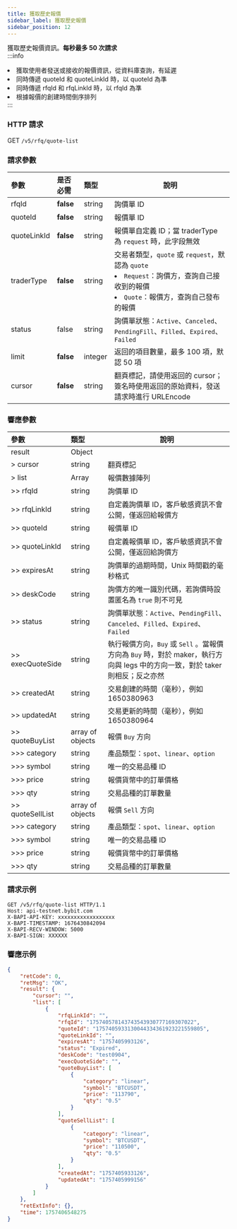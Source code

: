 ```yaml
---
title: 獲取歷史報價
sidebar_label: 獲取歷史報價
sidebar_position: 12
---
```

獲取歷史報價資訊。**每秒最多 50 次請求**  
:::info
<li>獲取使用者發送或接收的報價資訊，從資料庫查詢，有延遲</li>
<li>同時傳遞 quoteId 和 quoteLinkId 時，以 quoteId 為準</li>
<li>同時傳遞 rfqId 和 rfqLinkId 時，以 rfqId 為準</li>
<li>根據報價的創建時間倒序排列</li>
:::

### HTTP 請求
GET `/v5/rfq/quote-list`

### 請求參數
| 參數 | 是否必需 | 類型 | 說明 |
|:----- |:-------|:-----|------ |
|rfqId |**false** |string|詢價單 ID|
|quoteId |**false** |string|報價單 ID|
|quoteLinkId |**false**  |string |報價單自定義 ID；當 traderType 為 `request` 時，此字段無效|
|traderType |**false**  |string |交易者類型，`quote` 或 `request`，默認為 `quote`<li>`Request`：詢價方，查詢自己接收到的報價</li><li>`Quote`：報價方，查詢自己發布的報價</li>|
|status |false |string |詢價單狀態：`Active`、`Canceled`、`PendingFill`、`Filled`、`Expired`、`Failed` |
|limit |**false** |integer|返回的項目數量，最多 100 項，默認 50 項|
|cursor |**false** |string|翻頁標記，請使用返回的 cursor；簽名時使用返回的原始資料，發送請求時進行 URLEncode|

### 響應參數
| 參數 | 類型 | 說明 |
|:----- |:-----|----- |
|result |Object ||
|> cursor |string |翻頁標記|
|> list |Array |報價數據陣列|
|>> rfqId |string |詢價單 ID|
|>> rfqLinkId |string |自定義詢價單 ID，客戶敏感資訊不會公開，僅返回給報價方 |
|>> quoteId |string |報價單 ID|
|>> quoteLinkId |string |自定義報價單 ID，客戶敏感資訊不會公開，僅返回給詢價方 |
|>> expiresAt |string |詢價單的過期時間，Unix 時間戳的毫秒格式 |
|>> deskCode |string |詢價方的唯一識別代碼，若詢價時設置匿名為 `true` 則不可見 |
|>> status |string |詢價單狀態：`Active`、`PendingFill`、`Canceled`、`Filled`、`Expired`、`Failed` |
|>> execQuoteSide |string |執行報價方向，`Buy` 或 `Sell` 。當報價方向為 `Buy` 時，對於 maker，執行方向與 legs 中的方向一致，對於 taker 則相反；反之亦然 |
|>> createdAt |string |交易創建的時間（毫秒），例如 1650380963 |
|>> updatedAt |string |交易更新的時間（毫秒），例如 1650380964 |
|>> quoteBuyList |array of objects |報價 `Buy` 方向 |
|>>> category |string |產品類型：`spot`、`linear`、`option` |
|>>> symbol |string |唯一的交易品種 ID|
|>>> price |string |報價貨幣中的訂單價格|
|>>> qty |string |交易品種的訂單數量 |
|>> quoteSellList |array of objects |報價 `Sell` 方向 |
|>>> category |string |產品類型：`spot`、`linear`、`option` |
|>>> symbol |string |唯一的交易品種 ID|
|>>> price |string |報價貨幣中的訂單價格|
|>>> qty |string |交易品種的訂單數量 |

### 請求示例

```http
GET /v5/rfq/quote-list HTTP/1.1
Host: api-testnet.bybit.com
X-BAPI-API-KEY: xxxxxxxxxxxxxxxxxx
X-BAPI-TIMESTAMP: 1676430842094
X-BAPI-RECV-WINDOW: 5000
X-BAPI-SIGN: XXXXXX
```

### 響應示例

```json
{
    "retCode": 0,
    "retMsg": "OK",
    "result": {
        "cursor": "",
        "list": [
            {
                "rfqLinkId": "",
                "rfqId": "175740578143743543930777169307022",
                "quoteId": "1757405933130044334361923221559805",
                "quoteLinkId": "",
                "expiresAt": "1757405993126",
                "status": "Expired",
                "deskCode": "test0904",
                "execQuoteSide": "",
                "quoteBuyList": [
                    {
                        "category": "linear",
                        "symbol": "BTCUSDT",
                        "price": "113790",
                        "qty": "0.5"
                    }
                ],
                "quoteSellList": [
                    {
                        "category": "linear",
                        "symbol": "BTCUSDT",
                        "price": "110500",
                        "qty": "0.5"
                    }
                ],
                "createdAt": "1757405933126",
                "updatedAt": "1757405999156"
            }
        ]
    },
    "retExtInfo": {},
    "time": 1757406548275
}
```
